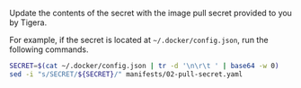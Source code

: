 Update the contents of the secret with the image pull secret provided to you by Tigera.

For example, if the secret is located at `~/.docker/config.json`, run the following commands.

```bash
SECRET=$(cat ~/.docker/config.json | tr -d '\n\r\t ' | base64 -w 0)
sed -i "s/SECRET/${SECRET}/" manifests/02-pull-secret.yaml
```
